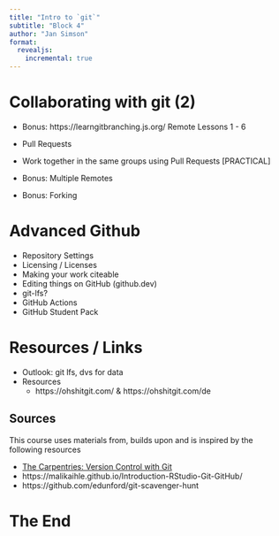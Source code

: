 ```yaml
---
title: "Intro to `git`"
subtitle: "Block 4"
author: "Jan Simson"
format:
  revealjs:
    incremental: true
---
```





# Collaborating with git (2)

- Bonus: https://learngitbranching.js.org/ Remote Lessons 1 - 6
- Pull Requests
- Work together in the same groups using Pull Requests [PRACTICAL]

- Bonus: Multiple Remotes
- Bonus: Forking


# Advanced Github

- Repository Settings
- Licensing / Licenses
- Making your work citeable
- Editing things on GitHub (github.dev)
- git-lfs?
- GitHub Actions
- GitHub Student Pack


# Resources / Links

- Outlook: git lfs, dvs for data
- Resources
  - https://ohshitgit.com/ & https://ohshitgit.com/de


## Sources

This course uses materials from, builds upon and is inspired by the following resources

- [The Carpentries: Version Control with Git](https://swcarpentry.github.io/git-novice/)
- https://malikaihle.github.io/Introduction-RStudio-Git-GitHub/
- https://github.com/edunford/git-scavenger-hunt

# The End
